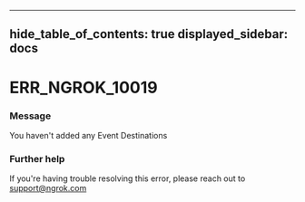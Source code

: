

---
hide_table_of_contents: true
displayed_sidebar: docs
---


# ERR_NGROK_10019

### Message
You haven't added any Event Destinations

<ErrorDetails error="err_ngrok_10019" />



### Further help
If you're having trouble resolving this error, please reach out to [support@ngrok.com](mailto:support@ngrok.com?subject=Help%20with%20ERR_NGROK_10019)


